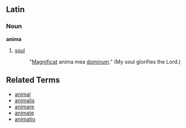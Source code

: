 ==Latin==
===Noun===
'''anima'''

# [[soul]]
#:  "[[Magnificat]] anima mea [[dominum]]."  (My soul glorifies the Lord.)

==Related Terms==
*[[animal]]
*[[animalis]]
*[[animare]]
*[[animate]]
*[[animatio]]
